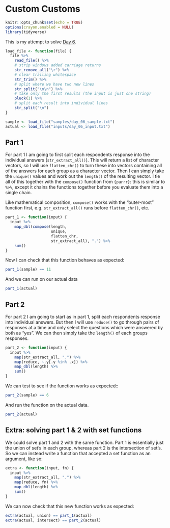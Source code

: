 # Custom Customs

```r
knitr::opts_chunk$set(echo = TRUE)
options(crayon.enabled = NULL)
library(tidyverse)
```

This is my attempt to solve [Day 6](https://adventofcode.com/2020/day/6).

```r
load_file <- function(file) {
  file %>%
    read_file() %>%
    # strip windows added carriage returns
    str_remove_all("\r") %>%
    # clear trailing whitespace
    str_trim() %>%
    # split where we have two new lines
    str_split("\n\n") %>%
    # take only the first results (the input is just one string)
    pluck(1) %>%
    # split each result into individual lines
    str_split("\n")
}

sample <- load_file("samples/day_06_sample.txt")
actual <- load_file("inputs/day_06_input.txt")
```

## Part 1

For part 1 I am going to first split each respondents response into the individual answers (`str_extract_all()`). This
will return a list of character vectors, so I will use `flatten_chr()` to turn these into vectors containing all of the
answers for each group as a character vector. Then I can simply take the `unique()` values and work out the `length()`
of the resulting vector. I tie all of this together with the `compose()` function from `{purrr}`: this is similar to
`%>%`, except it chains the functions together before you evaluate them into a single chain.

Like mathematical composition, `compose()` works with the "outer-most" function first, e.g. `str_extract_all()` runs
before `flatten_chr()`, etc. 

```r
part_1 <- function(input) {
  input %>%
    map_dbl(compose(length,
                    unique,
                    flatten_chr,
                    str_extract_all), ".") %>%
    sum()
}
```

Now I can check that this function behaves as expected:

```r
part_1(sample) == 11
```

And we can run on our actual data

```r
part_1(actual)
```

## Part 2

For part 2 I am going to start as in part 1, split each respondents response into individual answers. But then I will
use `reduce()` to go through pairs of responses at a time and only select the questions which were answered by both as
"yes". We can then simply take the `length()` of each groups responses.

```r
part_2 <- function(input) {
  input %>%
    map(str_extract_all, ".") %>%
    map(reduce, ~.y[.y %in% .x]) %>%
    map_dbl(length) %>%
    sum()
}
```

We can test to see if the function works as expected::

```r
part_2(sample) == 6
```

And run the function on the actual data.

```r
part_2(actual)
```

## Extra: solving part 1 & 2 with set functions

We could solve part 1 and 2 with the same function. Part 1 is essentially just the union of set's in each group, whereas
part 2 is the intersection of set's. So we can instead write a function that accepted a set function as an argument,
like so:

```r
extra <- function(input, fn) {
  input %>%
    map(str_extract_all, ".") %>%
    map(reduce, fn) %>%
    map_dbl(length) %>%
    sum()
}
```

We can now check that this new function works as expected:

```r
extra(actual, union) == part_1(actual)
extra(actual, intersect) == part_2(actual)
```

